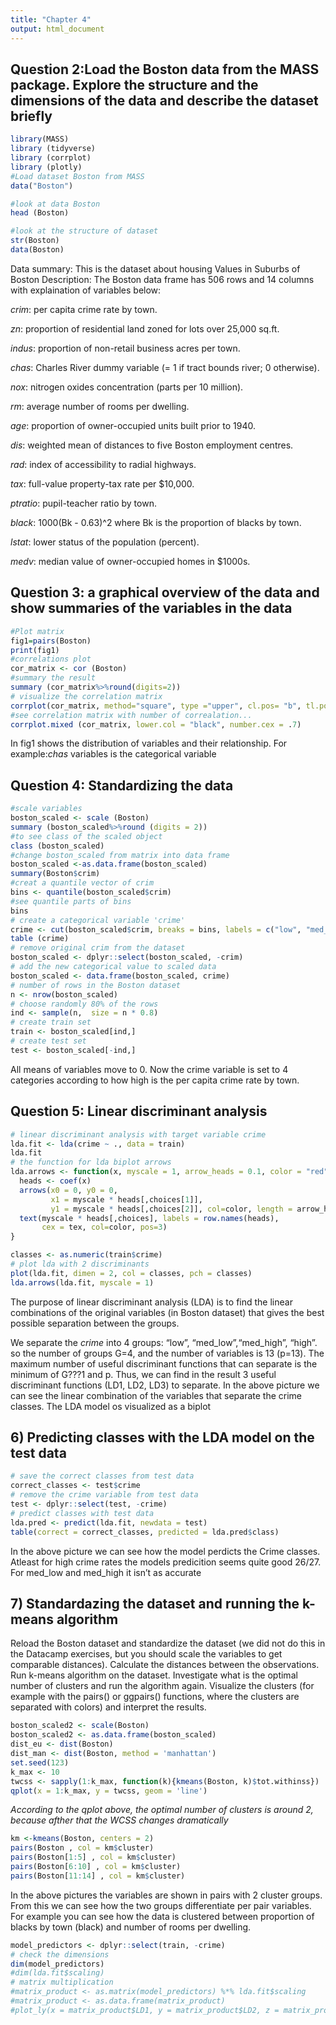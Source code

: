 ```yaml
---
title: "Chapter 4"
output: html_document
---
```

## Question 2:Load the Boston data from the MASS package. Explore the structure and the dimensions of the data and describe the dataset briefly

```r

library(MASS)
library (tidyverse)
library (corrplot)
library (plotly)
#Load dataset Boston from MASS
data("Boston")

#look at data Boston
head (Boston)

#look at the structure of dataset
str(Boston)
data(Boston)

```
Data summary: This is the dataset about housing Values in Suburbs of Boston
Description: The Boston data frame has 506 rows and 14 columns with explaination of variables below:

*crim*: per capita crime rate by town.

*zn*: proportion of residential land zoned for lots over 25,000 sq.ft.

*indus*: proportion of non-retail business acres per town.

*chas*: Charles River dummy variable (= 1 if tract bounds river; 0 otherwise).

*nox*: nitrogen oxides concentration (parts per 10 million).

*rm*: average number of rooms per dwelling.

*age*: proportion of owner-occupied units built prior to 1940.

*dis*: weighted mean of distances to five Boston employment centres.

*rad*: index of accessibility to radial highways.

*tax*: full-value property-tax rate per \$10,000.

*ptratio*: pupil-teacher ratio by town.

*black*: 1000(Bk - 0.63)^2 where Bk is the proportion of blacks by town.

*lstat*: lower status of the population (percent).

*medv*: median value of owner-occupied homes in \$1000s.


## Question 3: a graphical overview of the data and show summaries of the variables in the data

```r
#Plot matrix
fig1=pairs(Boston)
print(fig1)
#correlations plot
cor_matrix <- cor (Boston)
#summary the result 
summary (cor_matrix%>%round(digits=2))
# visualize the correlation matrix 
corrplot(cor_matrix, method="square", type ="upper", cl.pos= "b", tl.pos="d", tl.cex=0.6)
#see correlation matrix with number of correalation...
corrplot.mixed (cor_matrix, lower.col = "black", number.cex = .7)
```
In fig1 shows the distribution of variables and their relationship. For example:*chas* variables is the categorical variable

## Question 4: Standardizing the data

```r
#scale variables
boston_scaled <- scale (Boston)
summary (boston_scaled%>%round (digits = 2))
#to see class of the scaled object
class (boston_scaled)
#change boston_scaled from matrix into data frame
boston_scaled <-as.data.frame(boston_scaled)
summary(Boston$crim)
#creat a quantile vector of crim 
bins <- quantile(boston_scaled$crim)
#see quantile parts of bins
bins
# create a categorical variable 'crime'
crime <- cut(boston_scaled$crim, breaks = bins, labels = c("low", "med_low","med_high", "high") , include.lowest = TRUE)
table (crime)
# remove original crim from the dataset
boston_scaled <- dplyr::select(boston_scaled, -crim)
# add the new categorical value to scaled data
boston_scaled <- data.frame(boston_scaled, crime)
# number of rows in the Boston dataset 
n <- nrow(boston_scaled)
# choose randomly 80% of the rows
ind <- sample(n,  size = n * 0.8)
# create train set
train <- boston_scaled[ind,]
# create test set 
test <- boston_scaled[-ind,]

```

All means of variables move to 0. Now the crime variable is set to 4 categories according to how high is the per capita crime rate by town.

## Question 5: Linear discriminant analysis

```r
# linear discriminant analysis with target variable crime
lda.fit <- lda(crime ~ ., data = train)
lda.fit
# the function for lda biplot arrows
lda.arrows <- function(x, myscale = 1, arrow_heads = 0.1, color = "red", tex = 0.75, choices = c(1,2)){
  heads <- coef(x)
  arrows(x0 = 0, y0 = 0, 
         x1 = myscale * heads[,choices[1]], 
         y1 = myscale * heads[,choices[2]], col=color, length = arrow_heads)
  text(myscale * heads[,choices], labels = row.names(heads), 
       cex = tex, col=color, pos=3)
}

classes <- as.numeric(train$crime)
# plot lda with 2 discriminants
plot(lda.fit, dimen = 2, col = classes, pch = classes)
lda.arrows(lda.fit, myscale = 1)
```
The purpose of linear discriminant analysis (LDA) is to find the linear combinations of the original variables (in Boston dataset) that gives the best possible separation between the groups. 

We separate the *crime* into 4 groups: "low", "med_low","med_high", "high".
so the number of groups G=4, and the number of variables is 13 (p=13). The maximum number of useful discriminant functions that can separate is the minimum of G???1 and p.
Thus, we can find in the result 3 useful discriminant functions (LD1, LD2, LD3) to separate.
In the above picture we can see the linear combination of the variables that separate the crime classes. The LDA model os visualized as a biplot

## 6) Predicting classes with the LDA model on the test data

```r
# save the correct classes from test data
correct_classes <- test$crime
# remove the crime variable from test data
test <- dplyr::select(test, -crime)
# predict classes with test data
lda.pred <- predict(lda.fit, newdata = test)
table(correct = correct_classes, predicted = lda.pred$class)
```

In the above picture we can see how the model perdicts the Crime classes. Atleast for high crime rates the models predicition seems quite good 26/27. For med_low and med_high it isn't as accurate

## 7) Standardazing the dataset and running the k-means algorithm
Reload the Boston dataset and standardize the dataset (we did not do this in the Datacamp exercises, but you should scale the variables to get comparable distances). Calculate the distances between the observations. Run k-means algorithm on the dataset. Investigate what is the optimal number of clusters and run the algorithm again. Visualize the clusters (for example with the pairs() or ggpairs() functions, where the clusters are separated with colors) and interpret the results.

```r
boston_scaled2 <- scale(Boston)
boston_scaled2 <- as.data.frame(boston_scaled)
dist_eu <- dist(Boston)
dist_man <- dist(Boston, method = 'manhattan')
set.seed(123)
k_max <- 10
twcss <- sapply(1:k_max, function(k){kmeans(Boston, k)$tot.withinss})
qplot(x = 1:k_max, y = twcss, geom = 'line')
```

*According to the qplot above, the optimal number of clusters is around 2, because afther that the WCSS changes dramatically*

```r
km <-kmeans(Boston, centers = 2)
pairs(Boston , col = km$cluster)
pairs(Boston[1:5] , col = km$cluster)
pairs(Boston[6:10] , col = km$cluster)
pairs(Boston[11:14] , col = km$cluster)
```

In the above pictures the variables are shown in pairs with 2 cluster groups. From this we can see how the two groups differentiate per pair variables. For example you can see how the data is clustered between proportion of blacks by town (black) and number of rooms per dwelling.


```r
model_predictors <- dplyr::select(train, -crime)
# check the dimensions
dim(model_predictors)
#dim(lda.fit$scaling)
# matrix multiplication
#matrix_product <- as.matrix(model_predictors) %*% lda.fit$scaling
#matrix_product <- as.data.frame(matrix_product)
#plot_ly(x = matrix_product$LD1, y = matrix_product$LD2, z = matrix_product$LD3, type= 'scatter3d', mode='markers')
```






